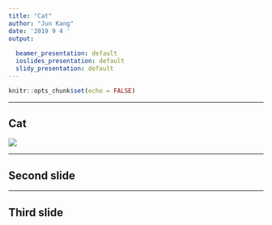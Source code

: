 ```yaml
---
title: "Cat"
author: "Jun Kang"
date: '2019 9 4 '
output:
  
  beamer_presentation: default
  ioslides_presentation: default
  slidy_presentation: default
---
```


```r
knitr::opts_chunk$set(echo = FALSE)
```

---

## Cat
![](milk.jpg)

---

## Second slide

---

## Third slide